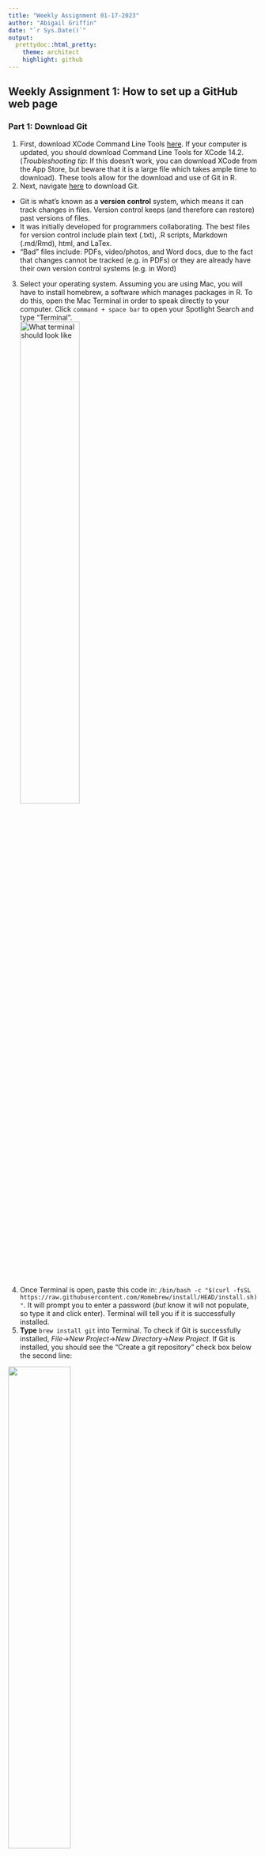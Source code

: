```yaml
---
title: "Weekly Assignment 01-17-2023"
author: "Abigail Griffin"
date: "`r Sys.Date()`"
output:
  prettydoc::html_pretty:
    theme: architect
    highlight: github
---
```

## Weekly Assignment 1: How to set up a GitHub web page    
### Part 1: Download Git   
1. First, download XCode Command Line Tools [here](https://developer.apple.com/download/all/). If your computer is updated, you should download Command Line Tools for XCode 14.2. (*Troubleshooting tip*: If this doesn't work, you can download XCode from the App Store, but beware that it is a large file which takes ample time to download). These tools allow for the download and use of Git in R.   
2. Next, navigate [here](https://git-scm.com/downloads) to download Git.
  + Git is what's known as a **version control** system, which means it can track changes in files. Version control keeps (and therefore can restore) past versions of files.
  + It was initially developed for programmers collaborating. The best files for version control include plain text (.txt), .R scripts, Markdown (.md/Rmd), html, and LaTex.
  + "Bad" files include: PDFs, video/photos, and Word docs, due to the fact that changes cannot be tracked (e.g. in PDFs) or they are already have their own version control systems (e.g. in Word)      
3. Select your operating system. Assuming you are using Mac, you will have to install homebrew, a software which manages packages in R. To do this, open the Mac Terminal in order to speak directly to your computer. Click `command + space bar` to open your Spotlight Search and type "Terminal".   
![What terminal should look like](images/pt1step3.png){width=50%}    
3. Once Terminal is open, paste this code in: `/bin/bash -c "$(curl -fsSL https://raw.githubusercontent.com/Homebrew/install/HEAD/install.sh)"`. It will prompt you to enter a password (*but* know it will not populate, so type it and click enter). Terminal will tell you if it is successfully installed.  
4. **Type** `brew install git` into Terminal. To check if Git is successfully installed, *File*->*New Project*->*New Directory*->*New Project*. If Git is installed, you should see the "Create a git repository" check box below the second line:    

![](images/pt1step4.png){width=50%}    
   + *Troubleshooting tip*: if homebrew says it is installed but Git is not working, you may have to enter three commands into Terminal, as explained [here](https://www.youtube.com/watch?v=SOjSNB7F2m4))   
5. Name your directory and create it as a subdirectory of /Users/yourusername/Desktop. Don't forget to select "create a git repository"!
  + This directory is the default location on your computer where files will be placed.       

### Part 2: Create a GitHub repository  
1. **GitHub** is a free remote website used for public storage of projects. First, **go to github.com** and click **"Sign Up"** in the upper right hand corner. Follow the steps to create an account. Then, **sign in** using your login credentials.    
2. Once signed into your GitHub account, click the **plus icon** next to your profile icon, again in the upper right corner.  
3. Now that we have our account, we can create our repository, which will contain all of your project files and each files' change history. On the dropdown menu, select **"New repository"**. Our goal here is to link RStudio to GitHub.   
![](images/pt2step3.png){width=50%}   
4. You can **name** your repository "TrialRepo". Add something like "This is a trial repo as I learn how to use GitHub" to the **Description**. Make the repo **public**, select **"Add a README file"**, leave **gitignore: none**, and **add a MIT License** (this license ensures that no one can monetize your repo).   
![](images/pt2step4.png){width=50%}    
5. Click on your **profile picture** in the upper right corner to view a dropdown menu, then **select Settings**->**< > Developer Settings** (the last option in the left panel) ->**Personal Access Tokens**-> **Tokens (classic)** -> **Generate new (classic)** -> add a **Note** (what this token is for): e.g. BIOL1007A -> add **Custom Expiration Date** of 12/31/23 -> check **repo** -> **Generate Token**. Copy your PAT and save it in a safe place or email it to yourself.    
![](images/pt2step51.png){width=50%}     
![](images/pt2step5.png){width=50%}    
6. Navigate to your repo and click **< > Code**, then copy the HTTPS.  
![](images/pt2step6.png){width=35%}  
7. **File**->**New project**->**Version control**->**Git**->**Paste** the HTTPS into Clone Git Repository on RStudio. The project directory name must be the same as your repo name (so put "TrialRepo"). Place it on your desktop and **Create Project**.   
![](images/pt2step7.png){width=40%}   

### Part 3: Create an index file
1. Now we'll create an index file which is how GitHub recognizes a file as a homepage. On RStudio, **click the icon** in the upper left corner that looks like a document with a green plus over it:    
![](images/pt3step1.png){width=25%}  
2. **Select RMarkdown**-> **Title: "My Test Web Page"**.  
3. **Save** index.rmd in Trial Repo folder.   
4. **Knit** this page to HTML to render and preview the homepage of your webpage!   

### Part 4: Upload your webpage to Git  
1. In your Rstudio console, **type** `git status`. This will tell you if you're up to date with what is on GitHub. We want to make sure that what we see on our local repository is what we see on Git.  
2. Next, **type** `git add -A` to add all the changes to Git.  
3. **Enter** `git status` again.  
4. To **commit changes**, type `git commit -am 'create index file'`. Note that in "-am", a stands for "all" and m for "message". You can add any note describing what you did between the ''.  
5. Finally, **push to GitHub** to get this off just your local computer: `git push`. If it asks for a password, put in your PAT.  
(**Troubleshooting tip**: install a credentials package in the Console: 1. *Enter* `install.packages"credentials"` 2. **Then** `credentials: :set_github_pat("PUT PAT HERE")`).  

### Part 5: Make it a webpage  
1. **Navigate**  to **Settings** on your GitHub repository. Go to **Pages** on the left side column -> **Branch: main** -> **Save**.  
![](images/pt4step1.png){width=50%}   
![](images/pt4step2.png){width=50%}   
2. After a couple minutes, **test** if your webpage is live by searching yourusername.github.io/RepoName (e.g. abbygriffin4.github.io/TrialRepo). **CONGRATULATIONS! You have now created your GitHub web page in RStudio!!**   
![](https://media.giphy.com/media/DhstvI3zZ598Nb1rFf/giphy-downsized-large.gif)     